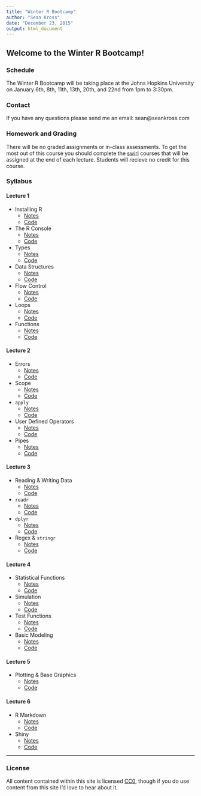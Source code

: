 ```yaml
---
title: "Winter R Bootcamp"
author: "Sean Kross"
date: "December 23, 2015"
output: html_document
---
```


## Welcome to the Winter R Bootcamp!

### Schedule

The Winter R Bootcamp will be taking place at the Johns Hopkins University
on January 6th, 8th, 11th, 13th, 20th, and 22nd from 1pm to 3:30pm.

### Contact

If you have any questions please send me an email: sean@seankross.com

### Homework and Grading

There will be no graded assignments or in-class assessments. To get the most out
of this course you should complete the [swirl](http://swirlstats.com)
courses that will be assigned at the end of each lecture. Students will recieve
no credit for this course.

### Syllabus

#### Lecture 1

- Installing R
    - [Notes](install.html)
    - [Code](install.Rmd)
- The R Console
    - [Notes](console.html)
    - [Code](console.Rmd)
- Types
    - [Notes](types.html)
    - [Code](types.Rmd)
- Data Structures
    - [Notes](datastr.html)
    - [Code](datastr.Rmd)
- Flow Control
    - [Notes](flow.html)
    - [Code](flow.Rmd)
- Loops
    - [Notes](loops.html)
    - [Code](loops.Rmd)
- Functions
    - [Notes](functions.html)
    - [Code](functions.Rmd)
    
#### Lecture 2

- Errors
    - [Notes](errors.html)
    - [Code](errors.Rmd)
- Scope
    - [Notes](scope.html)
    - [Code](scope.Rmd)
- `apply`
    - [Notes](apply.html)
    - [Code](apply.Rmd)
- User Defined Operators
    - [Notes](operators.html)
    - [Code](operators.Rmd)
- Pipes
    - [Notes](pipes.html)
    - [Code](pipes.Rmd)
    
#### Lecture 3

- Reading & Writing Data
    - [Notes](functions.html)
    - [Code](functions.Rmd)
- `readr`
    - [Notes](functions.html)
    - [Code](functions.Rmd)
- `dplyr`
    - [Notes](functions.html)
    - [Code](functions.Rmd)
- Regex & `stringr`
    - [Notes](functions.html)
    - [Code](functions.Rmd)

#### Lecture 4

- Statistical Functions
    - [Notes](functions.html)
    - [Code](functions.Rmd)
- Simulation
    - [Notes](functions.html)
    - [Code](functions.Rmd)
- Test Functions
    - [Notes](functions.html)
    - [Code](functions.Rmd)
- Basic Modeling
    - [Notes](functions.html)
    - [Code](functions.Rmd)
    
#### Lecture 5

- Plotting & Base Graphics
    - [Notes](functions.html)
    - [Code](functions.Rmd)

#### Lecture 6
- R Markdown
    - [Notes](functions.html)
    - [Code](functions.Rmd)
- Shiny
    - [Notes](functions.html)
    - [Code](functions.Rmd)


---

### License

All content contained within this site is licensed
[CC0](https://creativecommons.org/publicdomain/zero/1.0/), though if you do use
content from this site I'd love to hear about it.